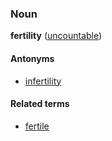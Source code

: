 ===Noun===
'''fertility''' ([[uncountable]])

====Antonyms====
*[[infertility]]

====Related terms====
*[[fertile]]